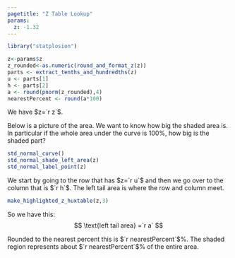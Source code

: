 ```yaml
---
pagetitle: "Z Table Lookup"
params:
  z: -1.32
---
```


```r
library("statplosion")
```

```r
z<-params$z
z_rounded<-as.numeric(round_and_format_z(z))
parts <- extract_tenths_and_hundredths(z)
u <- parts[1]
h <- parts[2]
a <- round(pnorm(z_rounded),4)
nearestPercent <- round(a*100)
```

We have $z=`r z`$.

Below is a picture of the area. We want to know how big the shaded area is. In particular if the whole area under the curve is 100%, how big is the shaded part? 

```r
std_normal_curve()
std_normal_shade_left_area(z)
std_normal_label_point(z)
```

We start by going to the row that has $z=`r u`$ and then we go over to the column that is $`r h`$. The left tail area is where the row and column meet. 

```r
make_highlighted_z_huxtable(z,3)
```

So we have this:
$$
\text{left tail area} =`r a`
$$

Rounded to the nearest percent this is $`r nearestPercent`$%. The shaded region represents about $`r nearestPercent`$% of the entire area.
